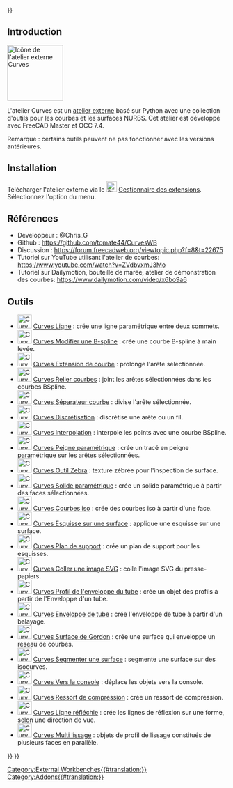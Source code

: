 <languages/>
{{UnfinishedDocu{{#translation:}}}}


<span id="Introduction"></span>
== Introduction ==

[[Image:Curves_workbench_icon.svg|thumb|128px|Icône de l'atelier externe Curves]]
{{TOCright}}

L'atelier Curves est un [[External_workbenches/fr|atelier externe]] basé sur Python avec une collection d'outils pour les courbes et les surfaces NURBS. Cet atelier est développé avec FreeCAD Master et OCC 7.4.

Remarque : certains outils peuvent ne pas fonctionner avec les versions antérieures.

<span id="Installation"></span>
== Installation ==

Télécharger l'atelier externe via le [[Image:Std_AddonMgr.svg|24px]] [[Std_AddonMgr/fr|Gestionnaire des extensions]]. Sélectionnez l'option {{MenuCommand|Outils → Gestionnaire des extensions}} du menu.

<span id="References"></span>
==Références==

* Developpeur : @Chris_G
* Github : https://github.com/tomate44/CurvesWB
* Discussion : https://forum.freecadweb.org/viewtopic.php?f=8&t=22675
* Tutoriel sur YouTube utilisant l'atelier de courbes: https://www.youtube.com/watch?v=ZVdbvxmJ3Mo
* Tutoriel sur Dailymotion, bouteille de marée, atelier de démonstration des courbes: https://www.dailymotion.com/video/x6bo9a6

<span id="Tools"></span>
== Outils ==

* [[Image:Curves_Line.svg|32px]] [[Curves_Line/fr|Curves Ligne]] : crée une ligne paramétrique entre deux sommets.
* [[Image:Curves_EditableSpline.svg|32px]] [[Curves_EditableSpline/fr|Curves Modifier une B-spline]] : crée une courbe B-spline à main levée.
* [[Image:Curves_ExtendCurve.svg|32px]] [[Curves_ExtendCurve/fr|Curves Extension de courbe]] : prolonge l'arête sélectionnée.
* [[Image:Curves_JoinCurve.svg|32px]] [[Curves_JoinCurve/fr|Curves Relier courbes]] : joint les arêtes sélectionnées dans les courbes BSpline.
* [[Image:Curves_SplitCurve.svg|32px]] [[Curves_SplitCurve/fr|Curves Séparateur courbe]] : divise l'arête sélectionnée.
* [[Image:Curves_Discretize.svg|32px]] [[Curves_Discretize/fr|Curves Discrétisation]] : discrétise une arête ou un fil.
* [[Image:Curves_Interpolate.svg|32px]] [[Curves_Interpolate/fr|Curves Interpolation]] : interpole les points avec une courbe BSpline.
* [[Image:Curves_ParametricComb.svg|32px]] [[Curves_ParametricComb/fr|Curves Peigne paramétrique]] : crée un tracé en peigne paramétrique sur les arêtes sélectionnées.
* [[Image:Curves_ZebraTool.svg|32px]] [[Curves_ZebraTool/fr|Curves Outil Zebra]] : texture zébrée pour l'inspection de surface.
* [[Image:Curves_ParametricSolid.svg|32px]] [[Curves_ParametricSolid/fr|Curves Solide paramétrique]] : crée un solide paramétrique à partir des faces sélectionnées.
* [[Image:Curves_IsoCurve.svg|32px]] [[Curves_IsoCurve/fr|Curves Courbes iso]] : crée des courbes iso à partir d'une face.
* [[Image:Curves_SketchOnSurface.svg|32px]] [[Curves_SketchOnSurface/fr|Curves Esquisse sur une surface]] : applique une esquisse sur une surface.
* [[Image:Curves_ProfileSupport.svg|32px]] [[Curves_ProfileSupport/fr|Curves Plan de support]] : crée un plan de support pour les esquisses.
* [[Image:Curves_PasteSVG.svg|32px]] [[Curves_PasteSVG/fr|Curves Coller une image SVG]] : colle l'image SVG du presse-papiers.
* [[Image:Curves_PipeshellProfile.svg|32px]] [[Curves_PipeshellProfile/fr|Curves Profil de l'enveloppe du tube]] : crée un objet des profils à partir de l'Enveloppe d'un tube.
* [[Image:Curves_Pipeshell.svg|32px]] [[Curves_Pipeshell/fr|Curves Enveloppe de tube]] : crée l'enveloppe de tube à partir d'un balayage.
* [[Image:Curves_GordonSurface.svg|32px]] [[Curves_GordonSurface/fr|Curves Surface de Gordon]] : crée une surface qui enveloppe un réseau de courbes.
* [[Image:Curves_SegmentSurface.svg|32px]] [[Curves_SegmentSurface/fr|Curves Segmenter une surface]] : segmente une surface sur des isocurves.
* [[Image:Curves_ToConsole.svg|32px]] [[Curves_ToConsole/fr|Curves Vers la console]] : déplace les objets vers la console.
* [[Image:Curves_CompressionSpring.svg|32px]] [[Curves_CompressionSpring/fr|Curves Ressort de compression]] : crée un ressort de compression.
* [[Image:Curves_ReflectLines.svg|32px]] [[Curves_ReflectLines/fr|Curves Ligne réfléchie]] : crée les lignes de réflexion sur une forme, selon une direction de vue.
* [[Image:Curves_MultiLoft.svg|32px]] [[Curves_MultiLoft/fr|Curves Multi lissage]] : objets de profil de lissage constitués de plusieurs faces en parallèle.


{{Curves Tools navi{{#translation:}}}}
{{Userdocnavi{{#translation:}}}}
[[Category:External Workbenches{{#translation:}}]]
[[Category:Addons{{#translation:}}]]